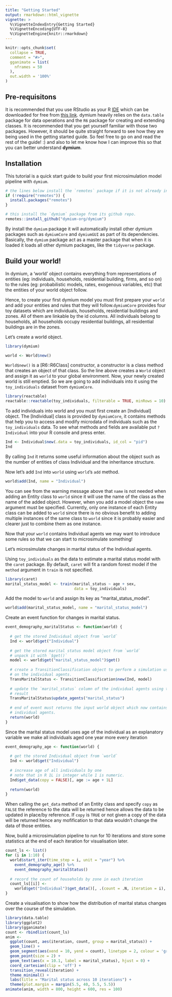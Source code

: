 ```yaml
---
title: "Getting Started"
output: rmarkdown::html_vignette
vignette: >
  %\VignetteIndexEntry{Getting Started}
  %\VignetteEncoding{UTF-8}
  %\VignetteEngine{knitr::rmarkdown}
---
```


```r
knitr::opts_chunk$set(
  collapse = TRUE,
  comment = "#>",
  gganimate = list(
    nframes = 50
  ),
  out.width = '100%'
)
```

## Pre-requisitons

It is recommended that you use RStudio as your R [IDE](https://en.wikipedia.org/wiki/Integrated_development_environment) which can be downloaded for free from [this link](www.rstudio.com/download). dymium heavily relies on the `data.table` package for data operations and the `R6` package for creating and extending classes. It is recommended that you get yourself familiar with those two packages. However, it should be quite straight forward to see how they are being used in the getting started guide. So feel free to go on and read the rest of the guide! :) and also to let me know how I can improve this so that you can better understand **dymium**. 

## Installation

This tutorial is a quick start guide to build your first microsimulation model pipeline with `dymium`. 

```r
# the lines below install the `remotes` package if it is not already installed.
if (!require("remotes")) {
  install.packages("remotes")  
}

# this install the `dymium` package from its github repo.
remotes::install_github("dymium-org/dymium")
```

By install the `dymium` package it will automatically install other dymium packages such as `dymiumCore` and `dymiumGUI` as part of its dependencies. Basically, the `dymium` package act as a master package that when it is loaded it loads all other dymium packages, like the `tidyverse` package.

## Build your world!

In dymium, a 'world' object contains everything from representations of entities (eg: individuals, households, residential building, firms, and so on) to the rules (eg: probabilistic models, rates, exogenous variables, etc) that the entities of your world object follow. 

Hence, to create your first dymium model you must first prepare your `world` and add your entities and rules that they will follow.`dymiumCore` provides four toy datasets which are individuals, households, residential buildings and zones. All of them are linkable by the id columns. All individuals belong to households, all households occupy residential buildings, all residential buildings are in the zones. 

Let's create a world object.

```r
library(dymium)

world <- World$new()
```

`World$new()` is a [R6::R6Class] constructor, a constructor is a class method that creates an object of that class. So the line above creates a `World` object and assign it as `world` to your global environment. Now, your newly created world is still emptied. So we are going to add individuals into it using the `toy_individuals` dataset from `dymiumCore`. 

```r
library(reactable)
reactable::reactable(toy_individuals, filterable = TRUE, minRows = 10)
```

To add individuals into world and you must first create an [Individual] object. The [Individual] class is provided by `dymiumCore`, it contains methods that help you to access and modify microdata of individuals such as the `toy_individuals` data. To see what methods and fields are available put `?Individual` into your R console and press enter.
 
```r
Ind <- Individual$new(.data = toy_individuals, id_col = "pid")
Ind
```
By calling `Ind` it returns some useful information about the object such as the number of entities of class Individual and the inheritance structure. 
 
Now let's add `Ind` into `world` using `world`'s `add` method. 

```r
world$add(Ind, name = "Individual")
```

You can see from the warning message above that `name` is not needed when adding an Entity class to `world` since it will use the name of the class as the name of the added object. However, when you add a model object the `name` argument must be specified. Currently, only one instance of each Entity class can be added to `world` since there is no obvious benefit to adding multiple instances of the same class to `world` since it is probably easier and clearer just to combine them as one instance.

Now that your `world` contains Individual agents we may want to introduce some rules so that we can start to microsimulate something!


Let's microsimulate changes in marital status of the Individual agents.

Using `toy_individuals` as the data to estimate a marital status model with the `caret` package. By default, `caret` will fit a random forest model if the `method` argument in `train` is not specified.

```r
library(caret)
marital_status_model <- train(marital_status ~ age + sex, 
                              data = toy_individuals)
```

Add the model to `world` and assign its key as "marital_status_model".

```r
world$add(marital_status_model, name = "marital_status_model")
```

Create an event function for changes in marital status.

```r
event_demography_maritalStatus <- function(world) {
  
  # get the stored Individual object from `world`
  Ind <- world$get("Individual")
  
  # get the stored marital status model object from `world`
  # unpack it with `$get()`
  model <- world$get("marital_status_model")$get()
  
  # create a TransitionClassification object to perform a simulation using the model
  # on the individual agents.
  TransMaritalStatus <- TransitionClassification$new(Ind, model)
  
  # update the `marital_status` column of the individual agents using the simulated 
  # result
  TransMaritalStatus$update_agents("marital_status")
  
  # end of event must returns the input world object which now contains the updated
  # individual agents.
  return(world)
}
```

Since the marital status model uses age of the individual as an explanatory variable we make all individuals aged one year more every iteration

```r
event_demography_age <- function(world) {
  
  # get the stored Individual object from `world`
  Ind <- world$get("Individual")
  
  # increase age of all individuals by one 
  # note that in R 1L is integer while 1 is numeric.
  Ind$get_data(copy = FALSE)[, age := age + 1L]
  
  return(world)
}
```

When calling the `get_data` method of an Entity class and specify `copy` as `FALSE` the reference to the data will be returned hence allows  the data to be updated in place/by reference. If `copy` is `TRUE` or not given a copy of the data will be returned hence any mofification to that data wouldn't change the data of those entities. 

Now, build a microsimulation pipeline to run for 10 iterations and store some statistics at the end of each iteration for visualisation later. 

```r
count_ls <- list()
for (i in 1:10) {
  world$start_iter(time_step = i, unit = "year") %>%
    event_demography_age() %>%
    event_demography_maritalStatus()
  
  # record the count of households by zone in each iteration
  count_ls[[i]] <-
    world$get("Individual")$get_data()[, .(count = .N, iteration = i), marital_status]
}
```

Create a visualisation to show how the distribution of marital status changes over the course of the simulation.

```r
library(data.table)
library(ggplot2)
library(gganimate)
count <- rbindlist(count_ls)
anim <- 
  ggplot(count, aes(iteration, count, group = marital_status)) +
  geom_line() + 
  geom_segment(aes(xend = 10, yend = count), linetype = 2, colour = 'grey') + 
  geom_point(size = 2) + 
  geom_text(aes(x = 10.1, label = marital_status), hjust = 0) + 
  coord_cartesian(clip = 'off') + 
  transition_reveal(iteration) + 
  theme_minimal() + 
  labs(title = "Marital status across 10 iterations") +
  theme(plot.margin = margin(5.5, 40, 5.5, 5.5))
animate(anim, width = 800, height = 600, res = 100)
```

